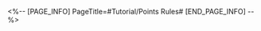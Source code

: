 <%-- [PAGE_INFO]
PageTitle=#Tutorial/Points Rules#
[END_PAGE_INFO] --%>
{{Tutorial
|sort      = 807801
|title     = Points Rules
|subtitle  = 
|type      = 
|about     = 
|image1    = Tutorial Points Rules 1.png{{subst:void|<!--$UPLOAD:<<SpriteOutput/TutorialPic/TutorialPage_807801.png>-<Tutorial Points Rules 1.png>>}}
|text1     = The stage contains action value timers. The corresponding action values will be deducted after allies and enemies take action.
|image2    = Tutorial Points Rules 2.png{{subst:void|<!--$UPLOAD:<<SpriteOutput/TutorialPic/TutorialPage_807802.png>-<Tutorial Points Rules 2.png>>}}
|text2     = The stage finalization point value is influenced by 2 factors: The percentage of HP left in the illusion, and the remaining action value after successfully defeating the illusion. If the illusion is not defeated, only its remaining HP percentage will be taken into account.
}}